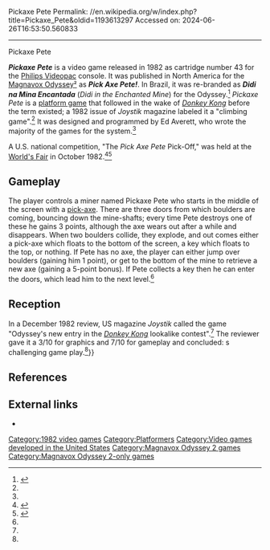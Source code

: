 Pickaxe Pete
Permalink: //en.wikipedia.org/w/index.php?title=Pickaxe_Pete&oldid=1193613297
Accessed on: 2024-06-26T16:53:50.560833



------
Pickaxe Pete
{{Short description|1982 video game}}
{{Refimprove|date=December 2009}}
{{Infobox video game
|title = Pickaxe Pete (Europe)<br>Pick Axe Pete! (US)
|image = Pickaxe Pete Coverart.png
|caption = 
|developer =
|publisher = [[Philips]]<br>[[Magnavox]]
|designer = Ed Averett<ref name=giantlist/>
|series = 
|released = 1982
|genre = [[Platform game|Platform]]
|modes = 
|platforms = [[Philips]] [[Videopac]] (EU)<br>[[Magnavox Odyssey²]] (US)
}}

'''''Pickaxe Pete''''' is a video game released in 1982 as cartridge number 43 for the [[Philips Videopac]] console. It was published in North America for the [[Magnavox Odyssey²]] as '''''Pick Axe Pete!'''''. In Brazil, it was re-branded as '''''Didi na Mina Encantada''''' (''Didi in the Enchanted Mine'') for the Odyssey.<ref>{{cite web|title=Didi Na Mina Encantada!|url=http://odysseymania.classicgaming.com.br/ody9437.html|website=Odyssey Mania|accessdate=December 6, 2016|archiveurl=https://web.archive.org/web/20111115192723/http://odysseymania.classicgaming.com.br/ody9437.html|archivedate=November 15, 2011|language=Portuguese}}</ref> ''Pickaxe Pete'' is a [[platform game]] that followed in the wake of ''[[Donkey Kong (arcade game)|Donkey Kong]]'' before the term existed; a 1982 issue of ''Joystik'' magazine labeled it a "climbing game".<ref name=joystik/> It was designed and programmed by Ed Averett, who wrote the majority of the games for the system.<ref name="giantlist"/> 

A U.S. national competition, "The ''Pick Axe Pete'' Pick-Off," was held at the [[1982 World's Fair|World's Fair]] in October 1982.<ref name="AG">{{cite web|last=Cassidy|first=William|title=Pick Axe Pete - Overview|url=http://www.allgame.com/game.php?id=16545|website=[[AllGame]]|accessdate=December 6, 2016|archiveurl=https://web.archive.org/web/20141114203714/http://www.allgame.com/game.php?id=16545|archivedate=November 14, 2014}}</ref><ref>{{cite web|title=Pick Axe Pete Pick-Off News Coverage|url=http://www.the-nextlevel.com/odyssey2/media/videos/video.php?id=11|website=The Odyssey2 Homepage|accessdate=December 6, 2016}}</ref>

==Gameplay==
The player controls a miner named Pickaxe Pete who starts in the middle of the screen with a [[pick-axe]]. There are three doors from which boulders are coming, bouncing down the mine-shafts; every time Pete destroys one of these he gains 3 points, although the axe wears out after a while and disappears. When two boulders collide, they explode, and out comes either a pick-axe which floats to the bottom of the screen, a key which floats to the top, or nothing. If Pete has no axe, the player can either jump over boulders (gaining him 1 point), or get to the bottom of the mine to retrieve a new axe (gaining a 5-point bonus). If Pete collects a key then he can enter the doors, which lead him to the next level.<ref name=AG/>

==Reception==
In a December 1982 review, US magazine ''Joystik'' called the game "Odyssey's new entry in the ''[[Donkey Kong (arcade game)|Donkey Kong]]'' lookalike contest".<ref name=joystik/> The reviewer gave it a 3/10 for graphics and 7/10 for gameplay and concluded:
{{blockquote|text=We're not overly thrilled by the graphics of this game—there's just nothing spectacular about the way it looks. But we think most "level game" fans will enjoy ''Pick Axe Pete''{{'}}s challenging game play.<ref name=joystik/>}}

==References==
{{Reflist|refs=
<ref name="giantlist">{{cite web|title=The Giant List of Classic Game Programmers|url=https://dadgum.com/giantlist/|last1=Hague|first1=James}}</ref>
<ref name=joystik>{{cite magazine |magazine=Joystik |title=Pick Axe Pete |date=December 1982 |volume=1 |issue=3 |page=54 |url=https://archive.org/details/joystik_magazine-1982-12/page/n55/mode/2up}}</ref>
}}

==External links==
* {{IAg|Pickaxe_Pete_1982_Philips_EU_US}}

[[Category:1982 video games]]
[[Category:Platformers]]
[[Category:Video games developed in the United States]]
[[Category:Magnavox Odyssey 2 games]]
[[Category:Magnavox Odyssey 2-only games]]

{{platform-videogame-stub}}